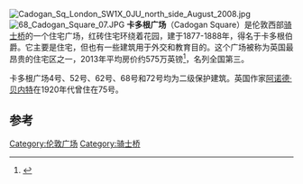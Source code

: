 [[File:Cadogan_Sq_London_SW1X_0JU_north_side_August_2008.jpg|thumb]]
[[File:68_Cadogan_Square_07.JPG|thumb]]
'''卡多根广场'''（Cadogan Square）是伦敦西部[[骑士桥|骑士桥]]的一个住宅广场，红砖住宅环绕着花园，建于1877-1888年，得名于卡多根伯爵。它主要是住宅，但也有一些建筑用于外交和教育目的。这个广场被称为英国最昂贵的住宅区之一，2013年平均房价约575万英镑<ref>{{Cite web |url=http://www.bbc.co.uk/news/uk-england-london-25528977 |title=BBC News 28 December 2013: ''Kensington and Chelsea has most expensive streets'' accessed 23 June 2013 |access-date=2016-04-19 |archive-date=2020-09-22 |archive-url=https://web.archive.org/web/20200922152643/https://www.bbc.co.uk/news/uk-england-london-25528977 |dead-url=no }}</ref>，名列全国第三。

卡多根广场4号、52号、62号、68号和72号均为二级保护建筑。英国作家[[阿诺德·贝内特|阿诺德·贝内特]]在1920年代曾住在75号。

==参考==
{{Reflist}}
{{Coord|51|29|43|N|0|09|38|W|region:GB_type:landmark|display=title}}
[[Category:伦敦广场|Category:伦敦广场]]
[[Category:骑士桥|Category:骑士桥]]